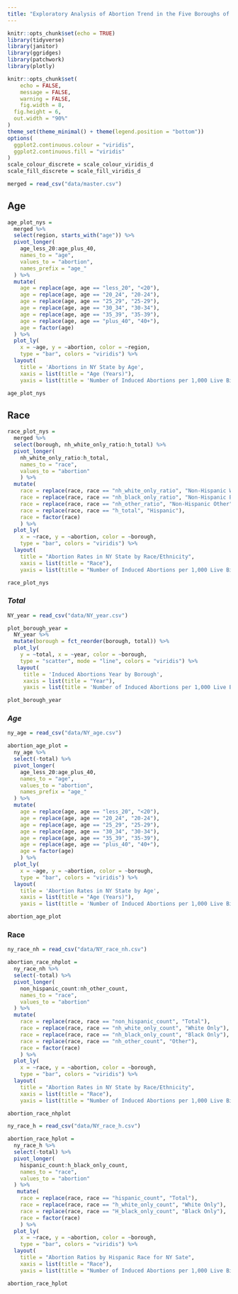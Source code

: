 ```yaml
---
title: "Exploratory Analysis of Abortion Trend in the Five Boroughs of NYC "
---
```


```r
knitr::opts_chunk$set(echo = TRUE)
library(tidyverse)
library(janitor)
library(ggridges)
library(patchwork)
library(plotly)

knitr::opts_chunk$set(
	echo = FALSE,
	message = FALSE,
	warning = FALSE,
	fig.width = 8, 
  fig.height = 6,
  out.width = "90%"
)
theme_set(theme_minimal() + theme(legend.position = "bottom"))
options(
  ggplot2.continuous.colour = "viridis",
  ggplot2.continuous.fill = "viridis"
)
scale_colour_discrete = scale_colour_viridis_d
scale_fill_discrete = scale_fill_viridis_d
```

```r
merged = read_csv("data/master.csv")
```

## Age 

```r
age_plot_nys =
  merged %>% 
  select(region, starts_with("age")) %>% 
  pivot_longer(
    age_less_20:age_plus_40,
    names_to = "age", 
    values_to = "abortion",
    names_prefix = "age_"
  ) %>% 
  mutate(
    age = replace(age, age == "less_20", "<20"),
    age = replace(age, age == "20_24", "20-24"),
    age = replace(age, age == "25_29", "25-29"),
    age = replace(age, age == "30_34", "30-34"),
    age = replace(age, age == "35_39", "35-39"),
    age = replace(age, age == "plus_40", "40+"),
    age = factor(age)
  ) %>% 
  plot_ly(
    x = ~age, y = ~abortion, color = ~region, 
    type = "bar", colors = "viridis") %>% 
  layout(
    title = 'Abortions in NY State by Age', 
    xaxis = list(title = "Age (Years)"),
    yaxis = list(title = 'Number of Induced Abortions per 1,000 Live Births'))

age_plot_nys
```

## Race 
```r
race_plot_nys =
  merged %>% 
  select(borough, nh_white_only_ratio:h_total) %>%
  pivot_longer(
    nh_white_only_ratio:h_total,
    names_to = "race", 
    values_to = "abortion"
    ) %>%
  mutate(
    race = replace(race, race == "nh_white_only_ratio", "Non-Hispanic White Only"),
    race = replace(race, race == "nh_black_only_ratio", "Non-Hispanic Black Only"),
    race = replace(race, race == "nh_other_ratio", "Non-Hispanic Other"),
    race = replace(race, race == "h_total", "Hispanic"),
    race = factor(race)
    ) %>%
  plot_ly(
    x = ~race, y = ~abortion, color = ~borough, 
    type = "bar", colors = "viridis") %>% 
  layout(
    title = "Abortion Rates in NY State by Race/Ethnicity", 
    xaxis = list(title = "Race"),
    yaxis = list(title = "Number of Induced Abortions per 1,000 Live Births"))

race_plot_nys
```


### *Total*

```r
NY_year = read_csv("data/NY_year.csv")

plot_borough_year = 
  NY_year %>% 
  mutate(borough = fct_reorder(borough, total)) %>% 
  plot_ly(
    y = ~total, x = ~year, color = ~borough, 
    type = "scatter", mode = "line", colors = "viridis") %>% 
   layout(
     title = 'Induced Abortions Year by Borough', 
     xaxis = list(title = "Year"),
     yaxis = list(title = 'Number of Induced Abortions per 1,000 Live Births'))

plot_borough_year
```


### *Age*

```r
ny_age = read_csv("data/NY_age.csv")

abortion_age_plot = 
  ny_age %>%
  select(-total) %>% 
  pivot_longer(
    age_less_20:age_plus_40,
    names_to = "age", 
    values_to = "abortion",
    names_prefix = "age_"
  ) %>% 
  mutate(
    age = replace(age, age == "less_20", "<20"),
    age = replace(age, age == "20_24", "20-24"),
    age = replace(age, age == "25_29", "25-29"),
    age = replace(age, age == "30_34", "30-34"),
    age = replace(age, age == "35_39", "35-39"),
    age = replace(age, age == "plus_40", "40+"),
    age = factor(age)
    ) %>% 
  plot_ly(
    x = ~age, y = ~abortion, color = ~borough, 
    type = "bar", colors = "viridis") %>% 
  layout(
    title = 'Abortion Rates in NY State by Age', 
    xaxis = list(title = "Age (Years)"),
    yaxis = list(title = 'Number of Induced Abortions per 1,000 Live Births'))

abortion_age_plot
```


### Race

```r
ny_race_nh = read_csv("data/NY_race_nh.csv")

abortion_race_nhplot = 
  ny_race_nh %>%
  select(-total) %>%
  pivot_longer(
    non_hispanic_count:nh_other_count,
    names_to = "race", 
    values_to = "abortion"
  ) %>%
  mutate(
    race = replace(race, race == "non_hispanic_count", "Total"),
    race = replace(race, race == "nh_white_only_count", "White Only"),
    race = replace(race, race == "nh_black_only_count", "Black Only"),
    race = replace(race, race == "nh_other_count", "Other"),
    race = factor(race)
    ) %>% 
  plot_ly(
    x = ~race, y = ~abortion, color = ~borough, 
    type = "bar", colors = "viridis") %>% 
  layout(
    title = "Abortion Rates in NY State by Race/Ethnicity", 
    xaxis = list(title = "Race"),
    yaxis = list(title = "Number of Induced Abortions per 1,000 Live Births"))

abortion_race_nhplot
```



```r
ny_race_h = read_csv("data/NY_race_h.csv")

abortion_race_hplot = 
  ny_race_h %>%
  select(-total) %>%
  pivot_longer(
    hispanic_count:h_black_only_count,
    names_to = "race", 
    values_to = "abortion"
  ) %>%
   mutate(
    race = replace(race, race == "hispanic_count", "Total"),
    race = replace(race, race == "h_white_only_count", "White Only"),
    race = replace(race, race == "H_black_only_count", "Black Only"),
    race = factor(race)
    ) %>% 
  plot_ly(
    x = ~race, y = ~abortion, color = ~borough, 
    type = "bar", colors = "viridis") %>% 
  layout(
    title = "Abortion Ratios by Hispanic Race for NY Sate", 
    xaxis = list(title = "Race"),
    yaxis = list(title = "Number of Induced Abortions per 1,000 Live Births"))

abortion_race_hplot
```


